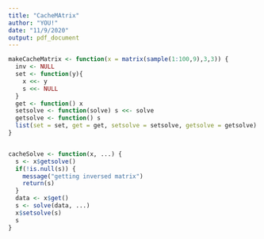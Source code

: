 ---
title: "CacheMAtrix"
author: "YOU!"
date: "11/9/2020"
output: pdf_document
---
```{r}
makeCacheMatrix <- function(x = matrix(sample(1:100,9),3,3)) {
  inv <- NULL
  set <- function(y){
    x <<- y
    s <<- NULL
  }
  get <- function() x
  setsolve <- function(solve) s <<- solve
  getsolve <- function() s
  list(set = set, get = get, setsolve = setsolve, getsolve = getsolve)
}


cacheSolve <- function(x, ...) {
  s <- x$getsolve()
  if(!is.null(s)) {
    message("getting inversed matrix")
    return(s)
  }
  data <- x$get()
  s <- solve(data, ...)
  x$setsolve(s)
  s
}

```

